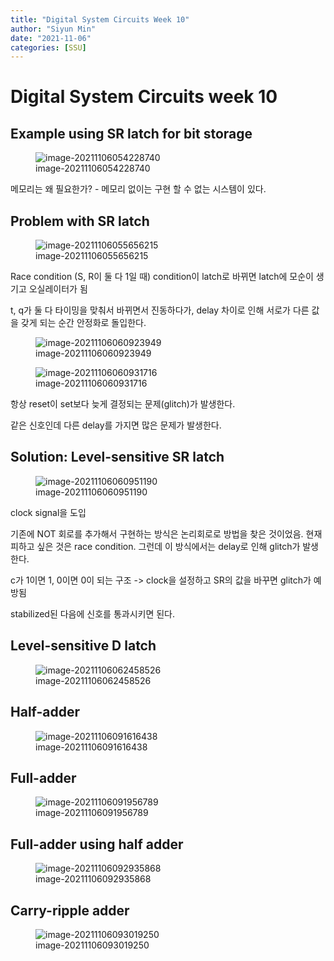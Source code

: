 ```yaml
---
title: "Digital System Circuits Week 10"
author: "Siyun Min"
date: "2021-11-06"
categories: [SSU]
---
```

# Digital System Circuits week 10

## Example using SR latch for bit storage

![image-20211106054228740](./image-20211106054228740.png)

메모리는 왜 필요한가? - 메모리 없이는 구현 할 수 없는 시스템이 있다.

## Problem with SR latch

![image-20211106055656215](./image-20211106055656215.png)

Race condition (S, R이 둘 다 1일 때) condition이 latch로 바뀌면 latch에 모순이 생기고 오실레이터가 됨

t, q가 둘 다 타이밍을 맞춰서 바뀌면서 진동하다가, delay 차이로 인해 서로가 다른 값을 갖게 되는 순간 안정화로 돌입한다.

![image-20211106060923949](./image-20211106060923949.png)

![image-20211106060931716](./image-20211106060931716.png)

항상 reset이 set보다 늦게 결정되는 문제(glitch)가 발생한다.

같은 신호인데 다른 delay를 가지면 많은 문제가 발생한다.

## Solution: Level-sensitive SR latch

![image-20211106060951190](./image-20211106060951190.png)

clock signal을 도입

기존에 NOT 회로를 추가해서 구현하는 방식은 논리회로로 방법을 찾은 것이었음. 현재 피하고 싶은 것은 race condition. 그런데 이 방식에서는 delay로 인해 glitch가 발생한다.

c가 1이면 1, 0이면 0이 되는 구조 -> clock을 설정하고 SR의 값을 바꾸면 glitch가 예방됨

stabilized된 다음에 신호를 통과시키면 된다.

## Level-sensitive D latch

![image-20211106062458526](./image-20211106062458526.png)

## Half-adder

![image-20211106091616438](./image-20211106091616438.png)

## Full-adder

![image-20211106091956789](./image-20211106091956789.png)

## Full-adder using half adder

![image-20211106092935868](./image-20211106092935868.png)

## Carry-ripple adder

![image-20211106093019250](./image-20211106093019250.png)


